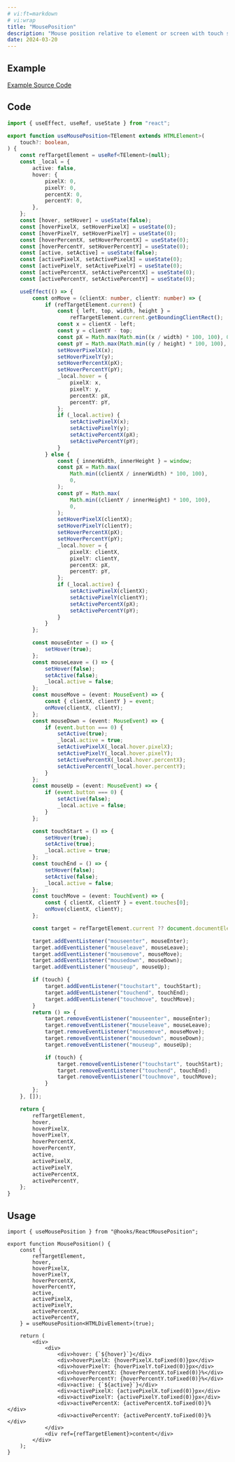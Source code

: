 ```yaml
---
# vi:ft=markdown
# vi:wrap
title: "MousePosition"
description: "Mouse position relative to element or screen with touch support."
date: 2024-03-20
---
```



## Example

<MousePosition client:load />

<div class="mb-4 text-blue-400 text-center text-sm underline">
	<a href="https://github.com/anasrar/sheera/blob/main/src/examples/MousePosition.tsx">
		Example Source Code
	</a>
</div>

## Code

```typescript
import { useEffect, useRef, useState } from "react";

export function useMousePosition<TElement extends HTMLElement>(
	touch?: boolean,
) {
	const refTargetElement = useRef<TElement>(null);
	const _local = {
		active: false,
		hover: {
			pixelX: 0,
			pixelY: 0,
			percentX: 0,
			percentY: 0,
		},
	};
	const [hover, setHover] = useState(false);
	const [hoverPixelX, setHoverPixelX] = useState(0);
	const [hoverPixelY, setHoverPixelY] = useState(0);
	const [hoverPercentX, setHoverPercentX] = useState(0);
	const [hoverPercentY, setHoverPercentY] = useState(0);
	const [active, setActive] = useState(false);
	const [activePixelX, setActivePixelX] = useState(0);
	const [activePixelY, setActivePixelY] = useState(0);
	const [activePercentX, setActivePercentX] = useState(0);
	const [activePercentY, setActivePercentY] = useState(0);

	useEffect(() => {
		const onMove = (clientX: number, clientY: number) => {
			if (refTargetElement.current) {
				const { left, top, width, height } =
					refTargetElement.current.getBoundingClientRect();
				const x = clientX - left;
				const y = clientY - top;
				const pX = Math.max(Math.min((x / width) * 100, 100), 0);
				const pY = Math.max(Math.min((y / height) * 100, 100), 0);
				setHoverPixelX(x);
				setHoverPixelY(y);
				setHoverPercentX(pX);
				setHoverPercentY(pY);
				_local.hover = {
					pixelX: x,
					pixelY: y,
					percentX: pX,
					percentY: pY,
				};
				if (_local.active) {
					setActivePixelX(x);
					setActivePixelY(y);
					setActivePercentX(pX);
					setActivePercentY(pY);
				}
			} else {
				const { innerWidth, innerHeight } = window;
				const pX = Math.max(
					Math.min((clientX / innerWidth) * 100, 100),
					0,
				);
				const pY = Math.max(
					Math.min((clientY / innerHeight) * 100, 100),
					0,
				);
				setHoverPixelX(clientX);
				setHoverPixelY(clientY);
				setHoverPercentX(pX);
				setHoverPercentY(pY);
				_local.hover = {
					pixelX: clientX,
					pixelY: clientY,
					percentX: pX,
					percentY: pY,
				};
				if (_local.active) {
					setActivePixelX(clientX);
					setActivePixelY(clientY);
					setActivePercentX(pX);
					setActivePercentY(pY);
				}
			}
		};

		const mouseEnter = () => {
			setHover(true);
		};
		const mouseLeave = () => {
			setHover(false);
			setActive(false);
			_local.active = false;
		};
		const mouseMove = (event: MouseEvent) => {
			const { clientX, clientY } = event;
			onMove(clientX, clientY);
		};
		const mouseDown = (event: MouseEvent) => {
			if (event.button === 0) {
				setActive(true);
				_local.active = true;
				setActivePixelX(_local.hover.pixelX);
				setActivePixelY(_local.hover.pixelY);
				setActivePercentX(_local.hover.percentX);
				setActivePercentY(_local.hover.percentY);
			}
		};
		const mouseUp = (event: MouseEvent) => {
			if (event.button === 0) {
				setActive(false);
				_local.active = false;
			}
		};

		const touchStart = () => {
			setHover(true);
			setActive(true);
			_local.active = true;
		};
		const touchEnd = () => {
			setHover(false);
			setActive(false);
			_local.active = false;
		};
		const touchMove = (event: TouchEvent) => {
			const { clientX, clientY } = event.touches[0];
			onMove(clientX, clientY);
		};

		const target = refTargetElement.current ?? document.documentElement;

		target.addEventListener("mouseenter", mouseEnter);
		target.addEventListener("mouseleave", mouseLeave);
		target.addEventListener("mousemove", mouseMove);
		target.addEventListener("mousedown", mouseDown);
		target.addEventListener("mouseup", mouseUp);

		if (touch) {
			target.addEventListener("touchstart", touchStart);
			target.addEventListener("touchend", touchEnd);
			target.addEventListener("touchmove", touchMove);
		}
		return () => {
			target.removeEventListener("mouseenter", mouseEnter);
			target.removeEventListener("mouseleave", mouseLeave);
			target.removeEventListener("mousemove", mouseMove);
			target.removeEventListener("mousedown", mouseDown);
			target.removeEventListener("mouseup", mouseUp);

			if (touch) {
				target.removeEventListener("touchstart", touchStart);
				target.removeEventListener("touchend", touchEnd);
				target.removeEventListener("touchmove", touchMove);
			}
		};
	}, []);

	return {
		refTargetElement,
		hover,
		hoverPixelX,
		hoverPixelY,
		hoverPercentX,
		hoverPercentY,
		active,
		activePixelX,
		activePixelY,
		activePercentX,
		activePercentY,
	};
}
```

## Usage

```tsx
import { useMousePosition } from "@hooks/ReactMousePosition";

export function MousePosition() {
	const {
		refTargetElement,
		hover,
		hoverPixelX,
		hoverPixelY,
		hoverPercentX,
		hoverPercentY,
		active,
		activePixelX,
		activePixelY,
		activePercentX,
		activePercentY,
	} = useMousePosition<HTMLDivElement>(true);

	return (
		<div>
			<div>
				<div>hover: {`${hover}`}</div>
				<div>hoverPixelX: {hoverPixelX.toFixed(0)}px</div>
				<div>hoverPixelY: {hoverPixelY.toFixed(0)}px</div>
				<div>hoverPercentX: {hoverPercentX.toFixed(0)}%</div>
				<div>hoverPercentY: {hoverPercentY.toFixed(0)}%</div>
				<div>active: {`${active}`}</div>
				<div>activePixelX: {activePixelX.toFixed(0)}px</div>
				<div>activePixelY: {activePixelY.toFixed(0)}px</div>
				<div>activePercentX: {activePercentX.toFixed(0)}%</div>
				<div>activePercentY: {activePercentY.toFixed(0)}%</div>
			</div>
			<div ref={refTargetElement}>content</div>
		</div>
	);
}
```
